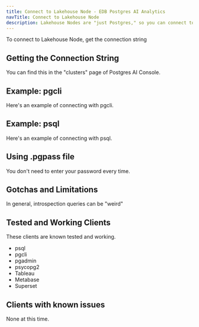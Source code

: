 ```yaml
---
title: Connect to Lakehouse Node - EDB Postgres AI Analytics
navTitle: Connect to Lakehouse Node
description: Lakehouse Nodes are "just Postgres," so you can connect to them with any Postgres client.
---
```


To connect to Lakehouse Node, get the connection string

## Getting the Connection String

You can find this in the "clusters" page of Postgres AI Console.

## Example: pgcli

Here's an example of connecting with pgcli.

## Example: psql

Here's an example of connecting with psql.

## Using .pgpass file

You don't need to enter your password every time.

## Gotchas and Limitations

In general, introspection queries can be "weird"

## Tested and Working Clients

These clients are known tested and working.

* psql
* pgcli
* pgadmin
* psycopg2
* Tableau
* Metabase
* Superset

## Clients with known issues

None at this time.